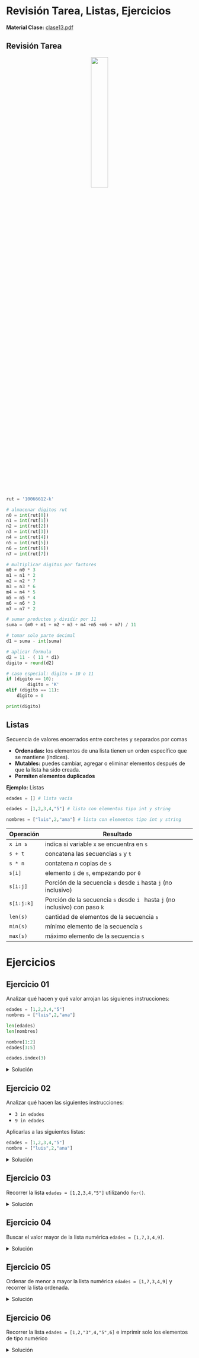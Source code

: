 # Revisión Tarea, Listas, Ejercicios
**Material Clase:** <a href="/ti3v11/docs/clase13.pdf" target="_blank" rel="noopener noreferrer">clase13.pdf</a>

## Revisión Tarea

<center>
  <img src="/ti3v11/images/fig07.png" width="30%" />
</center>

```python
rut = '10066612-k'

# almacenar digitos rut 
n0 = int(rut[0])
n1 = int(rut[1])
n2 = int(rut[2])
n3 = int(rut[3])
n4 = int(rut[4])
n5 = int(rut[5])
n6 = int(rut[6])
n7 = int(rut[7])

# multiplicar digitos por factores
m0 = n0 * 3
m1 = n1 * 2
m2 = n2 * 7
m3 = n3 * 6
m4 = n4 * 5
m5 = n5 * 4
m6 = n6 * 3
m7 = n7 * 2

# sumar productos y dividir por 11
suma = (m0 + m1 + m2 + m3 + m4 +m5 +m6 + m7) / 11

# tomar solo parte decimal
d1 = suma - int(suma)

# aplicar formula 
d2 = 11 - ( 11 * d1)
digito = round(d2)

# caso especial: digito = 10 o 11
if (digito == 10):
		digito = 'K'
elif (digito == 11):
    digito = 0

print(digito)
```
## Listas
Secuencia de valores encerrados entre corchetes y separados por comas

- **Ordenadas:** los elementos de una lista tienen un orden específico que se mantiene (índices).
- **Mutables:** puedes cambiar, agregar o eliminar elementos después de que la lista ha sido creada.
- **Permiten elementos duplicados**

**Ejemplo:** Listas
```python
edades = [] # lista vacía

edades = [1,2,3,4,"5"] # lista con elementos tipo int y string

nombres = ["luis",2,"ana"] # lista con elementos tipo int y string
```

|Operación|Resultado|
|---|---|
|`x in s`|indica si variable `x` se encuentra en `s`|
|`s + t`|concatena las secuencias `s` y `t`|
|`s * n`|contatena *n* copias de `s`|
|`s[i]`|elemento `i` de `s`, empezando por `0`|
|`s[i:j]`|Porción de la secuencia `s` desde `i` hasta `j` (no inclusivo)|
|`s[i:j:k]`|Porción de la secuencia `s` desde `i ` hasta `j` (no inclusivo) con paso `k`
|`len(s)`|cantidad de elementos de la secuencia `s`|
|`min(s)`|mínimo elemento de la secuencia `s`|
|`max(s)`|máximo elemento de la secuencia `s`|

# Ejercicios

## Ejercicio 01

Analizar qué hacen y qué valor arrojan las siguienes instrucciones:

```python
edades = [1,2,3,4,"5"]
nombres = ["luis",2,"ana"]

len(edades)     
len(nombres)    

nombre[1:2]     
edades[3:5]     

edades.index(3) 
```

<details>
    <summary>Solución</summary>

<br/>
|Código|Descripción|
|---|---|
|`len(edades) = 5`|Cuenta la cantidad de elementos de la lista "edades"|
|`len(nombres) = 3`|Cuenta la cantidad de elementos de la lista "nombres"|
|`nombres[1:2] = [2]`|Entrega los elementos desde la posición 1 (inclusivo) hasta la posición 2 (no inclusivo) de la secuencia "nombres"|
|`edades:[3:5] = [4, '5']`|Entrega los elementos desde la posición 3 (inclusivo) hasta la posición 5 (no inclusivo) de la secuencia "edades"|
|`edades.index(3) = 2`|Entrega la posición del elemento con valor "3" de la secuencia "edades"|
</details>

## Ejercicio 02
Analizar qué hacen las siguientes instrucciones:

- `3 in edades`
- `9 in edades`

Aplicarlas a las siguientes listas:

```python
edades = [1,2,3,4,"5"]
nombre = ["luis",2,"ana"]
```

<details>
    <summary>Solución</summary>
<br/>
|Código|Descripción|
|---|---|
|`3 in edades`|Condición. Evalúa si existe el elemento con valor `3` en la secuencia `edades`|
|`9 in edades`|Condición. Evalúa si existe el elemento con valor `9` en la secuencia `edades`|

</details>

## Ejercicio 03

Recorrer la lista `edades = [1,2,3,4,"5"]` utilizando `for()`.

<details>
    <summary>Solución</summary>
```python
edades = [1,2,3,4,"5"]
for i in edades:
	print(f'número: {i}')
```
</details>

## Ejercicio 04

Buscar el valor mayor de la lista numérica `edades = [1,7,3,4,9]`.

<details>
    <summary>Solución</summary>
```python
edades = [1,7,3,4,9]
print(f'valor mayor: {max(edades)}')
```
</details>

## Ejercicio 05

Ordenar de menor a mayor la lista numérica `edades = [1,7,3,4,9]` y recorrer la lista ordenada.

<details>
    <summary>Solución</summary>
```python
edades = [1,7,3,4,9]
edades.sort()
for i in edades:
	print(f'número: {i}')
```
</details>

## Ejercicio 06

Recorrer la lista `edades = [1,2,"3",4,"5",6]` e imprimir solo los elementos de tipo numérico

<details>
    <summary>Solución</summary>
```python
edades = [1,2,"3",4,"5",6]
for i in edades:
	if type(i) == int:
		print(f'número: {i}')
```
</details>
